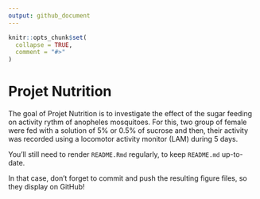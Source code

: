```yaml
---
output: github_document
---
```


<!-- README.md is generated from README.Rmd. Please edit that file -->

```r
knitr::opts_chunk$set(
  collapse = TRUE,
  comment = "#>"
)
```
# Projet Nutrition

<!-- badges: start -->
<!-- badges: end -->

The goal of Projet Nutrition is to investigate the effect of the sugar feeding on activity rythm of anopheles mosquitoes. For this, two group of female were fed with a solution of 5% or 0.5%  of sucrose and then, their activity was recorded using a locomotor activity monitor (LAM) during 5 days. 

You'll still need to render `README.Rmd` regularly, to keep `README.md` up-to-date.

In that case, don't forget to commit and push the resulting figure files, so they display on GitHub!
